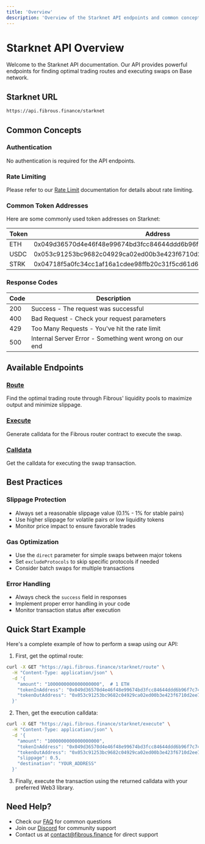 ```yaml
---
title: 'Overview'
description: 'Overview of the Starknet API endpoints and common concepts'
---
```


# Starknet API Overview

Welcome to the Starknet API documentation. Our API provides powerful endpoints for finding optimal trading routes and executing swaps on Base network.

## Starknet URL

```bash
https://api.fibrous.finance/starknet
```

## Common Concepts

### Authentication
No authentication is required for the API endpoints.

### Rate Limiting
Please refer to our [Rate Limit](/api-reference/rate-limit) documentation for details about rate limiting.

### Common Token Addresses

Here are some commonly used token addresses on Starknet:

| Token | Address | Decimals |
|-------|---------|----------|
| ETH | 0x049d36570d4e46f48e99674bd3fcc84644ddd6b96f7c741b1562b82f9e004dc7 | 18 |
| USDC | 0x053c91253bc9682c04929ca02ed00b3e423f6710d2ee7e0d5ebb06f3ecf368a8 | 6 |
| STRK | 0x04718f5a0fc34cc1af16a1cdee98ffb20c31f5cd61d6ab07201858f4287c938d | 18 |

### Response Codes

| Code | Description |
|------|-------------|
| 200  | Success - The request was successful |
| 400  | Bad Request - Check your request parameters |
| 429  | Too Many Requests - You've hit the rate limit |
| 500  | Internal Server Error - Something went wrong on our end |

## Available Endpoints

### [Route](/api-reference/starknet/endpoint/route)
Find the optimal trading route through Fibrous' liquidity pools to maximize output and minimize slippage.

### [Execute](/api-reference/starknet/endpoint/execute)
Generate calldata for the Fibrous router contract to execute the swap.

### [Calldata](/api-reference/starknet/endpoint/calldata)
Get the calldata for executing the swap transaction.

## Best Practices

### Slippage Protection
- Always set a reasonable slippage value (0.1% - 1% for stable pairs)
- Use higher slippage for volatile pairs or low liquidity tokens
- Monitor price impact to ensure favorable trades

### Gas Optimization
- Use the `direct` parameter for simple swaps between major tokens
- Set `excludeProtocols` to skip specific protocols if needed
- Consider batch swaps for multiple transactions

### Error Handling
- Always check the `success` field in responses
- Implement proper error handling in your code
- Monitor transaction status after execution

## Quick Start Example

Here's a complete example of how to perform a swap using our API:

1. First, get the optimal route:
```bash
curl -X GET "https://api.fibrous.finance/starknet/route" \
  -H "Content-Type: application/json" \
  -d '{
    "amount": "1000000000000000000",  # 1 ETH
    "tokenInAddress": "0x049d36570d4e46f48e99674bd3fcc84644ddd6b96f7c741b1562b82f9e004dc7",
    "tokenOutAddress": "0x053c91253bc9682c04929ca02ed00b3e423f6710d2ee7e0d5ebb06f3ecf368a8"
  }'
```

2. Then, get the execution calldata:
```bash
curl -X GET "https://api.fibrous.finance/starknet/execute" \
  -H "Content-Type: application/json" \
  -d '{
    "amount": "1000000000000000000",
    "tokenInAddress": "0x049d36570d4e46f48e99674bd3fcc84644ddd6b96f7c741b1562b82f9e004dc7",
    "tokenOutAddress": "0x053c91253bc9682c04929ca02ed00b3e423f6710d2ee7e0d5ebb06f3ecf368a8",
    "slippage": 0.5,
    "destination": "YOUR_ADDRESS"
  }'
```

3. Finally, execute the transaction using the returned calldata with your preferred Web3 library.

## Need Help?

- Check our [FAQ](/essentials/faq) for common questions
- Join our [Discord](https://discord.gg/fibrous) for community support
- Contact us at [contact@fibrous.finance](mailto:contact@fibrous.finance) for direct support 